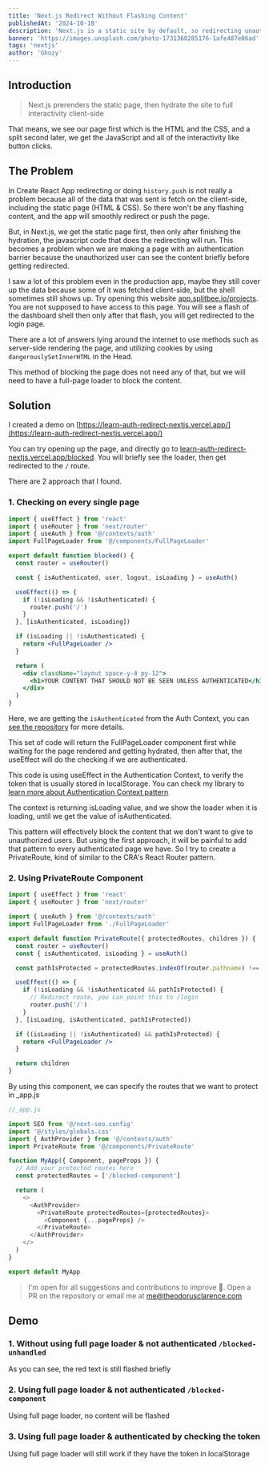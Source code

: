 ```yaml
---
title: 'Next.js Redirect Without Flashing Content'
publishedAt: '2024-10-18'
description: 'Next.js is a static site by default, so redirecting unauthenticated user sometimes can be a problem.'
banner: 'https://images.unsplash.com/photo-1731360285176-1afe487e06ad'
tags: 'nextjs'
author: 'Ghozy'
---
```


## Introduction

> Next.js prerenders the static page, then hydrate the site to full interactivity client-side

That means, we see our page first which is the HTML and the CSS, and a split second later, we get the JavaScript and all of the interactivity like button clicks.

## The Problem

In Create React App redirecting or doing `history.push` is not really a problem because all of the data that was sent is fetch on the client-side, including the static page (HTML & CSS). So there won't be any flashing content, and the app will smoothly redirect or push the page.

But, in Next.js, we get the static page first, then only after finishing the hydration, the javascript code that does the redirecting will run. This becomes a problem when we are making a page with an authentication barrier because the unauthorized user can see the content briefly before getting redirected.

I saw a lot of this problem even in the production app, maybe they still cover up the data because some of it was fetched client-side, but the shell sometimes still shows up. Try opening this website [app.splitbee.io/projects](https://app.splitbee.io/projects/theodorusclarence.com). You are not supposed to have access to this page. You will see a flash of the dashboard shell then only after that flash, you will get redirected to the login page.

<NextImage
  src="https://images.unsplash.com/photo-1731360285176-1afe487e06ad"
  alt="splitbee"
  width={1590}
  height={896}
/>

There are a lot of answers lying around the internet to use methods such as server-side rendering the page, and utilizing cookies by using `dangerouslySetInnerHTML` in the Head.

This method of blocking the page does not need any of that, but we will need to have a full-page loader to block the content.

## Solution

I created a demo on [https://learn-auth-redirect-nextjs.vercel.app/](https://learn-auth-redirect-nextjs.vercel.app/)

You can try opening up the page, and directly go to [learn-auth-redirect-nextjs.vercel.app/blocked](http://learn-auth-redirect-nextjs.vercel.app/blocked). You will briefly see the loader, then get redirected to the `/` route.

There are 2 approach that I found.

### 1. Checking on every single page

```jsx
import { useEffect } from 'react'
import { useRouter } from 'next/router'
import { useAuth } from '@/contexts/auth'
import FullPageLoader from '@/components/FullPageLoader'

export default function blocked() {
  const router = useRouter()

  const { isAuthenticated, user, logout, isLoading } = useAuth()

  useEffect(() => {
    if (!isLoading && !isAuthenticated) {
      router.push('/')
    }
  }, [isAuthenticated, isLoading])

  if (isLoading || !isAuthenticated) {
    return <FullPageLoader />
  }

  return (
    <div className="layout space-y-4 py-12">
      <h1>YOUR CONTENT THAT SHOULD NOT BE SEEN UNLESS AUTHENTICATED</h1>
    </div>
  )
}
```

Here, we are getting the `isAuthenticated` from the Auth Context, you can [see the repository](https://github.com/theodorusclarence/learn-auth-redirect-nextjs) for more details.

This set of code will return the FullPageLoader component first while waiting for the page rendered and getting hydrated, then after that, the useEffect will do the checking if we are authenticated.

This code is using useEffect in the Authentication Context, to verify the token that is usually stored in localStorage. You can check my library to [learn more about Authentication Context pattern](http://theodorusclarence.com/library/auth-context)

The context is returning isLoading value, and we show the loader when it is loading, until we get the value of isAuthenticated.

This pattern will effectively block the content that we don't want to give to unauthorized users. But using the first approach, it will be painful to add that pattern to every authenticated page we have. So I try to create a PrivateRoute, kind of similar to the CRA's React Router pattern.

### 2. Using PrivateRoute Component

```jsx
import { useEffect } from 'react'
import { useRouter } from 'next/router'

import { useAuth } from '@/contexts/auth'
import FullPageLoader from './FullPageLoader'

export default function PrivateRoute({ protectedRoutes, children }) {
  const router = useRouter()
  const { isAuthenticated, isLoading } = useAuth()

  const pathIsProtected = protectedRoutes.indexOf(router.pathname) !== -1

  useEffect(() => {
    if (!isLoading && !isAuthenticated && pathIsProtected) {
      // Redirect route, you can point this to /login
      router.push('/')
    }
  }, [isLoading, isAuthenticated, pathIsProtected])

  if ((isLoading || !isAuthenticated) && pathIsProtected) {
    return <FullPageLoader />
  }

  return children
}
```

By using this component, we can specify the routes that we want to protect in \_app.js

```js
//_app.js

import SEO from '@/next-seo.config'
import '@/styles/globals.css'
import { AuthProvider } from '@/contexts/auth'
import PrivateRoute from '@/components/PrivateRoute'

function MyApp({ Component, pageProps }) {
  // Add your protected routes here
  const protectedRoutes = ['/blocked-component']

  return (
    <>
      <AuthProvider>
        <PrivateRoute protectedRoutes={protectedRoutes}>
          <Component {...pageProps} />
        </PrivateRoute>
      </AuthProvider>
    </>
  )
}

export default MyApp
```

> I'm open for all suggestions and contributions to improve 🚀. Open a PR on the repository or email me at me@theodorusclarence.com

## Demo

### 1. Without using full page loader & not authenticated `/blocked-unhandled`

<NextImage
  src="https://images.unsplash.com/photo-1731360285176-1afe487e06ad"
  alt="blocked-unhandled"
  width={1440}
  height={852}
/>

As you can see, the red text is still flashed briefly

### 2. Using full page loader & not authenticated `/blocked-component`

<NextImage src="https://images.unsplash.com/photo-1731360285176-1afe487e06ad" alt="blocked" width={1440} height={852} />

Using full page loader, no content will be flashed

### 3. Using full page loader & authenticated by checking the token

<NextImage
  src="https://images.unsplash.com/photo-1731360285176-1afe487e06ad"
  alt="blocked-token"
  width={1440}
  height={852}
/>

Using full page loader will still work if they have the token in localStorage
